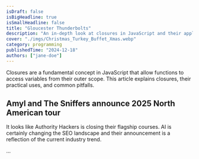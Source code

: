 ```yaml
---
isDraft: false
isBigHeadline: true
isSmallHeadline: false
title: "Gloucester Thunderbolts"
description: "An in-depth look at closures in JavaScript and their applications."
cover: "./imgs/Christmas_Turkey_Buffet_Xmas.webp"
category: programming
publishedTime: "2024-12-18"
authors: ["jane-doe"]
---
```


Closures are a fundamental concept in JavaScript that allow functions to access variables from their outer scope. This article explains closures, their practical uses, and common pitfalls.

## Amyl and The Sniffers announce 2025 North American tour

It looks like Authority Hackers is closing their flagship courses. AI is certainly changing the SEO landscape and their announcement is a reflection of the current industry trend. 

...

